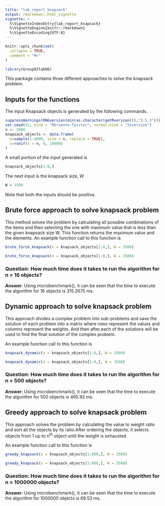 ```yaml
---
title: "lab_report_knapsack"
output: rmarkdown::html_vignette
vignette: >
  %\VignetteIndexEntry{lab_report_knapsack}
  %\VignetteEngine{knitr::rmarkdown}
  %\VignetteEncoding{UTF-8}
---
```


```r
knitr::opts_chunk$set(
  collapse = TRUE,
  comment = "#>"
)
```

```r
library(Group03lab06)
```
This package contains three different approaches to solve the knapsack problem. 

## Inputs for the functions
The input Knapsack objects is generated by the following commands.
```r
suppressWarnings(RNGversion(min(as.character(getRversion()),"3.5.3")))
set.seed(42, kind = "Mersenne-Twister", normal.kind = "Inversion")
n <- 2000
knapsack_objects <- data.frame(
  w=sample(1:4000, size = n, replace = TRUE),
  v=runif(n = n, 0, 10000)
)
```
A small portion of the input generated is
```r
knapsack_objects[1:8,]
```

The next input is the knapsack size, W
```r
W = 3500
```
Note that both the inputs should be positive.

## Brute force approach to solve knapsack problem
This method solves the problem by calculating all possible combinations of the items and then selecting the one with maximum value that is less than the given knapsack size W. This function returns the maximum value and the elements. 
An example function call to this function is 
```r
brute_force_knapsack(x = knapsack_objects[1:8,], W = 3500)
```
```r
brute_force_knapsack(x = knapsack_objects[1:8,], W = 3500)
```

### Question: How much time does it takes to run the algorithm for n = 16 objects?
**Answer**: Using microbenchmark(), it can be seen that the time to execute the algorithm for 16 objects is  315.2675 ms.

## Dynamic approach to solve knapsack problem
This approach divides a complex problem into sub-problems and save the solution of each problem into a matrix where rows represent the values and columns represent the weights. And then after,each of the solutions will be used to find the final solution of the complex problem.


An example function call to this function is 
```r
knapsack_dynamic(x = knapsack_objects[1:8,], W = 3500)
```
```r
knapsack_dynamic(x = knapsack_objects[1:8,], W = 3500)
```

### Question: How much time does it takes to run the algorithm for n = 500 objects?
**Answer**: Using microbenchmark(), it can be seen that the time to execute the algorithm for 500 objects is  465.92 ms.


## Greedy approach to solve knapsack problem
This approach solves the problem by calculating the value to weight ratio and sort all the objects by its ratio.After ordering the objects, it selects objects from 1 up to n<sup>th</sup> object until the weight is exhausted.
 
An example function call to this function is 
```r
greedy_knapsack(x = knapsack_objects[1:800,], W = 3500)
```
```r
greedy_knapsack(x = knapsack_objects[1:800,], W = 3500)
```

### Question: How much time does it takes to run the algorithm for n = 1000000 objects?
**Answer**: Using microbenchmark(), it can be seen that the time to execute the algorithm for 1000000 objects is  69.53 ms.
